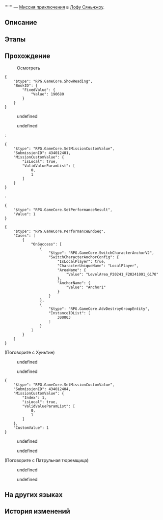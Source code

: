 {{Дополнить|Диалоги.}}
{{Миссия Инфобокс
|id              = 4340124
|Название        = 
|Изображение     = Миссия Освоения .png
|Тип             = Миссия приключения
|События         = 
|Глава           = 
|Условия         = Завершена [[Продолжение Освоения]] ''[[Волчий побег, неизвестный исход]]''
|Персонажи       = {{MC|ж=Подозреваемая|м=Подозреваемый}} №&nbsp;1; Патрульная тюремщица; Первопроходец; Ханья; Хуньтин
|СтартЛокация    = Дом кандалов
|Мир             = Лофу Сяньчжоу
|Локации         = Дом кандалов
|Предыдущая      = 
|Следующая       = 
|Награды         = Журнал приключений*3; Конденсированный эфир*2; Кредиты*5 000
}}
'''''' — [[Миссия приключения]] в [[Лофу Сяньчжоу]].

==Описание==
{{Описание|<!--официальное описание из Перекрёстка судеб-->}}

==Этапы==


==Прохождение==
{{Дополнить}}


:{{Диалог|?}} Осмотреть
<pre>{
	"$type": "RPG.GameCore.ShowReading",
	"BookID": {
		"FixedValue": {
			"Value": 190680
		}
	}
}</pre>
<!--Unknown TalkSentence: 434031001-->
<!--Unknown TalkSentence: 434031002-->
:{{Диалог|Стрелка}} undefined
:<!--Unknown TalkSentence: 434031004-->
:<!--Unknown TalkSentence: 434031005-->
:<!--Unknown TalkSentence: 434031006-->
:<!--Unknown TalkSentence: 434031007-->
:<!--Unknown TalkSentence: 434031008-->
:{{Диалог|Выход}} undefined
:<pre>{
	"$type": "RPG.GameCore.SetMissionCustomValue",
	"SubmissionID": 434012401,
	"MissionCustomValue": {
		"isLocal": true,
		"ValidValueParamList": [
			0,
			1
		]
	}
}</pre>
:<pre>{
	"$type": "RPG.GameCore.SetPerformanceResult",
	"Value": 1
}</pre>
<pre>{
	"$type": "RPG.GameCore.PerformanceEndSeq",
	"Cases": [
		{
			"OnSuccess": [
				{
					"$type": "RPG.GameCore.SwitchCharacterAnchorV2",
					"SwitchCharacterAnchorConfig": {
						"IsLocalPlayer": true,
						"CharacterUniqueName": "LocalPlayer",
						"AreaName": {
							"Value": "LevelArea_P20241_F20241001_G170"
						},
						"AnchorName": {
							"Value": "Anchor1"
						}
					}
				},
				{
					"$type": "RPG.GameCore.AdvDestroyGroupEntity",
					"InstanceIDList": [
						300003
					]
				}
			]
		}
	]
}</pre>

;(Поговорите с Хуньтин)
<!--Unknown TalkSentence: 434031301-->
:{{Диалог|Стрелка}} undefined
:<!--Unknown TalkSentence: 434031509-->
:{{Диалог|Выход}} undefined
<pre>{
	"$type": "RPG.GameCore.SetMissionCustomValue",
	"SubmissionID": 434012404,
	"MissionCustomValue": {
		"Index": 1,
		"isLocal": true,
		"ValidValueParamList": [
			0,
			1
		]
	},
	"CustomValue": 1
}</pre>
<!--Unknown TalkSentence: 434031401-->
<!--Unknown TalkSentence: 434031402-->
<!--Unknown TalkSentence: 434031403-->
:{{Диалог|Стрелка}} undefined
:<!--Unknown TalkSentence: 434031405-->
:<!--Unknown TalkSentence: 434031406-->
:<!--Unknown TalkSentence: 434031407-->
:<!--Unknown TalkSentence: 434031408-->
:{{Диалог|Стрелка}} undefined
:<!--Unknown TalkSentence: 434031407-->
:<!--Unknown TalkSentence: 434031408-->
<!--Unknown TalkSentence: 434031407-->
<!--Unknown TalkSentence: 434031408-->

;(Поговорите с Патрульная тюремщица)
<!--Unknown TalkSentence: 434031501-->
:{{Диалог|Стрелка}} undefined
:{{Диалог|Стрелка}} undefined
<!--Unknown TalkSentence: 434031503-->
<!--Unknown TalkSentence: 434031506-->
<!--Unknown TalkSentence: 434031507-->
<!--Unknown TalkSentence: 434031508-->

{{Диалог Конец}}

==На других языках==
{{На других языках
|en   = 
|zhs  = 
|zht  = 
|ja   = 
|ko   = 
|es   = 
|fr   = 
|ru   = 
|th   = 
|vi   = 
|de   = 
|id   = 
|pt   = 
}}

==История изменений==
{{История изменений|2.7}}
